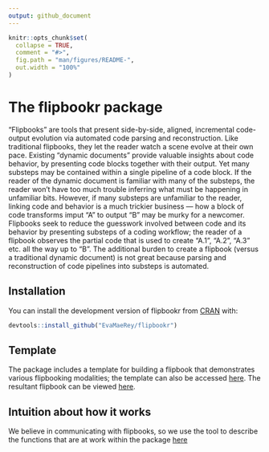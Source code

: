 ```yaml
---
output: github_document
---
```


<!-- README.md is generated from README.Rmd. Please edit that file -->

```r
knitr::opts_chunk$set(
  collapse = TRUE,
  comment = "#>",
  fig.path = "man/figures/README-",
  out.width = "100%"
)
```

# The flipbookr package

<!-- badges: start -->
<!-- badges: end -->

"Flipbooks" are tools that present side-by-side, aligned, incremental code-output evolution via automated code parsing and reconstruction.  Like traditional flipbooks, they let the reader watch a scene evolve at their own pace. Existing "dynamic documents" provide valuable insights about code behavior, by presenting code blocks together with their output.  Yet many substeps may be contained within a single pipeline of a code block.  If the reader of the dynamic document is familiar with many of the substeps, the reader won't have too much trouble inferring what must be happening in unfamiliar bits.  However, if many substeps are unfamiliar to the reader, linking code and behavior is a much trickier business --- how a block of code transforms imput "A" to output "B" may be murky for a newcomer. Flipbooks seek to reduce the guesswork involved between code and its behavior by presenting substeps of a coding workflow; the reader of a flipbook observes the partial code that is used to create "A.1", "A.2", "A.3" etc. all the way up to "B". The additional burden to create a flipbook (versus a traditional dynamic document) is not great because parsing and reconstruction of code pipelines into substeps is automated.  

## Installation

You can install the development version of flipbookr from [CRAN](https://CRAN.R-project.org) with:

``` r
devtools::install_github("EvaMaeRey/flipbookr")
```

## Template

The package includes a template for building a flipbook that demonstrates various flipbooking modalities; the template can also be accessed [here](https://raw.githubusercontent.com/EvaMaeRey/flipbookr/master/inst/rmarkdown/templates/template-name/skeleton/skeleton.Rmd). The resultant flipbook can be viewed [here](https://evamaerey.github.io/little_flipbooks_library/flipbookr/skeleton#1).




## Intuition about how it works

We believe in communicating with flipbooks, so we use the tool to describe the functions that are at work within the package [here](https://evamaerey.github.io/little_flipbooks_library/flipbookr/flipbookr_building_blocks#1)



